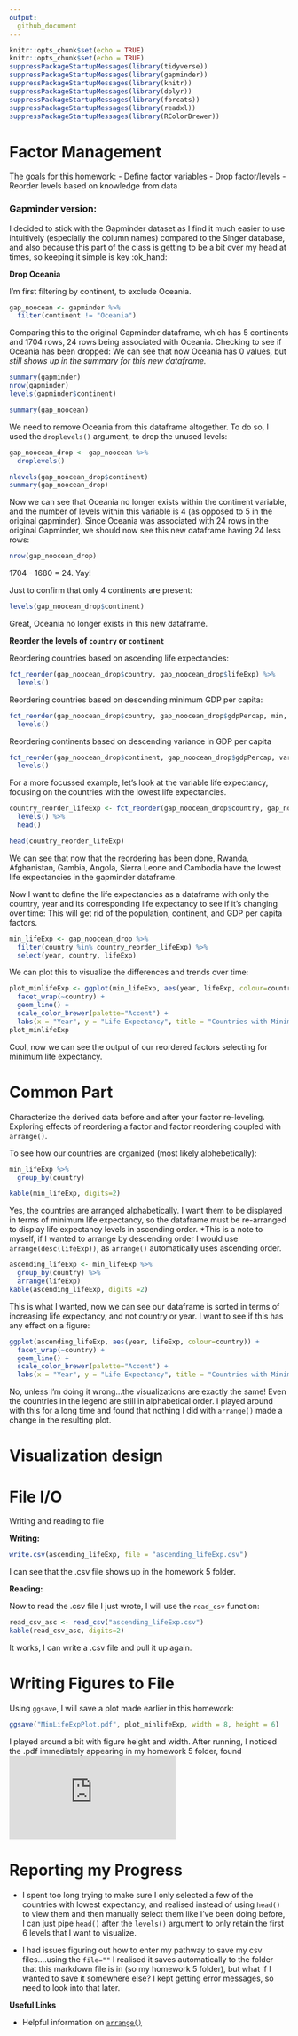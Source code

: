 ```yaml
---
output: 
  github_document
---
```


```r
knitr::opts_chunk$set(echo = TRUE)
knitr::opts_chunk$set(echo = TRUE)
suppressPackageStartupMessages(library(tidyverse))
suppressPackageStartupMessages(library(gapminder))
suppressPackageStartupMessages(library(knitr))
suppressPackageStartupMessages(library(dplyr))
suppressPackageStartupMessages(library(forcats))
suppressPackageStartupMessages(library(readxl))
suppressPackageStartupMessages(library(RColorBrewer))
```



# Factor Management 

The goals for this homework: 
- Define factor variables 
- Drop factor/levels 
- Reorder levels based on knowledge from data 



### Gapminder version: 

I decided to stick with the Gapminder dataset as I find it much easier to use intuitively (especially the column names) compared to the Singer database, and also because this part of the class is getting to be a bit over my head at times, so keeping it simple is key :ok_hand:



**Drop Oceania** 

I'm first filtering by continent, to exclude Oceania. 

```r
gap_noocean <- gapminder %>% 
  filter(continent != "Oceania")
```

Comparing this to the original Gapminder dataframe, which has 5 continents and 1704 rows, 24 rows being associated with Oceania. 
Checking to see if Oceania has been dropped: We can see that now Oceania has 0 values, but *still shows up in the summary for this new dataframe.* 

```r
summary(gapminder)
nrow(gapminder)
levels(gapminder$continent)

summary(gap_noocean)
```

We need to remove Oceania from this dataframe altogether. To do so, I used the `droplevels()` argument, to drop the unused levels: 

```r
gap_noocean_drop <- gap_noocean %>%
  droplevels()

nlevels(gap_noocean_drop$continent)
summary(gap_noocean_drop)
```

Now we can see that Oceania no longer exists within the continent variable, and the number of levels within this variable is 4 (as opposed to 5 in the original gapminder). Since Oceania was associated with 24 rows in the original Gapminder, we should now see this new dataframe having 24 less rows: 

```r
nrow(gap_noocean_drop)
```

1704 - 1680 = 24. Yay! 


Just to confirm that only 4 continents are present: 

```r
levels(gap_noocean_drop$continent)
```

Great, Oceania no longer exists in this new dataframe. 



**Reorder the levels of `country` or `continent`** 

Reordering countries based on ascending life expectancies: 

```r
fct_reorder(gap_noocean_drop$country, gap_noocean_drop$lifeExp) %>% 
  levels()
```


Reordering countries based on descending minimum GDP per capita: 
```r
fct_reorder(gap_noocean_drop$country, gap_noocean_drop$gdpPercap, min, .desc = TRUE) %>% 
  levels()
```


Reordering continents based on descending variance in GDP per capita
```r
fct_reorder(gap_noocean_drop$continent, gap_noocean_drop$gdpPercap, var, .desc = TRUE) %>% 
  levels()
```

For a more focussed example, let's look at the variable life expectancy, focusing on the countries with the lowest life expectancies. 

```r
country_reorder_lifeExp <- fct_reorder(gap_noocean_drop$country, gap_noocean_drop$lifeExp, min, .desc = FALSE) %>% 
  levels() %>% 
  head()

head(country_reorder_lifeExp)
```

We can see that now that the reordering has been done, Rwanda, Afghanistan, Gambia, Angola, Sierra Leone and Cambodia have the lowest life expectancies in the gapminder dataframe. 


Now I want to define the life expectancies as a dataframe with only the country, year and its corresponding life expectancy to see if it's changing over time: This will get rid of the population, continent, and GDP per capita factors. 

```r
min_lifeExp <- gap_noocean_drop %>% 
  filter(country %in% country_reorder_lifeExp) %>% 
  select(year, country, lifeExp)
```


We can plot this to visualize the differences and trends over time: 

```r
plot_minlifeExp <- ggplot(min_lifeExp, aes(year, lifeExp, colour=country)) + 
  facet_wrap(~country) + 
  geom_line() + 
  scale_color_brewer(palette="Accent") + 
  labs(x = "Year", y = "Life Expectancy", title = "Countries with Minimum Life Expectancies") + theme_bw()
plot_minlifeExp
```

Cool, now we can see the output of our reordered factors selecting for minimum life expectancy. 


# Common Part 

Characterize the derived data before and after your factor re-leveling. 
Exploring effects of reordering a factor and factor reordering coupled with `arrange()`.


To see how our countries are organized (most likely alphebetically): 


```r
min_lifeExp %>% 
  group_by(country)

kable(min_lifeExp, digits=2)
```



Yes, the countries are arranged alphabetically. I want them to be displayed in terms of minimum life expectancy, so the dataframe must be re-arranged to display life expectancy levels in ascending order. *This is a note to myself, if I wanted to arrange by descending order I would use `arrange(desc(lifeExp))`, as `arrange()` automatically uses ascending order. 


```r
ascending_lifeExp <- min_lifeExp %>% 
  group_by(country) %>% 
  arrange(lifeExp)
kable(ascending_lifeExp, digits =2)
```


This is what I wanted, now we can see our dataframe is sorted in terms of increasing life expectancy, and not country or year. I want to see if this has any effect on a figure: 


```r
ggplot(ascending_lifeExp, aes(year, lifeExp, colour=country)) + 
  facet_wrap(~country) + 
  geom_line() + 
  scale_color_brewer(palette="Accent") + 
  labs(x = "Year", y = "Life Expectancy", title = "Countries with Minimum Life Expectancies") + theme_bw()
```

No, unless I'm doing it wrong...the visualizations are exactly the same! Even the countries in the legend are still in alphabetical order. I played around with this for a long time and found that nothing I did with `arrange()` made a change in the resulting plot. 



# Visualization design 




# File I/O 

Writing and reading to file 

**Writing:** 
```r
write.csv(ascending_lifeExp, file = "ascending_lifeExp.csv")
```

I can see that the .csv file shows up in the homework 5 folder. 

**Reading:** 

Now to read the .csv file I just wrote, I will use the `read_csv` function: 

```r
read_csv_asc <- read_csv("ascending_lifeExp.csv")
kable(read_csv_asc, digits=2)
```

It works, I can write a .csv file and pull it up again. 




# Writing Figures to File 

Using `ggsave`, I will save a plot made earlier in this homework: 

```r
ggsave("MinLifeExpPlot.pdf", plot_minlifeExp, width = 8, height = 6)
```

I played around a bit with figure height and width. After running, I noticed the .pdf immediately appearing in my homework 5 folder, found ![here](https://github.com/auduman/stat545-hw-uduman-aisha/blob/master/hw05/MinLifeExpPlot.pdf)


# Reporting my Progress 

- I spent too long trying to make sure I only selected a few of the countries with lowest expectancy, and realised instead of using `head()` to view them and then manually select them like I've been doing before, I can just pipe `head()` after the `levels()` argument to only retain the first 6 levels that I want to visualize. 

- I had issues figuring out how to enter my pathway to save my csv files....using the `file=""` I realised it saves automatically to the folder that this markdown file is in (so my homework 5 folder), but what if I wanted to save it somewhere else? I kept getting error messages, so need to look into that later. 


**Useful Links**

- Helpful information on [`arrange()`](https://www.r-bloggers.com/dplyr-example-1/)
